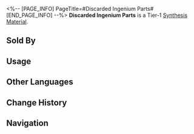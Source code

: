 <%-- [PAGE_INFO]
PageTitle=#Discarded Ingenium Parts#
[END_PAGE_INFO] --%>
{{Item Infobox
|id          = 180008
|image       = Item Discarded Ingenium Parts.png
|type        = Synthesis Material
|invCategory = Other Materials
|rarity      = 1
|effect      = Tier 1 Synthesis Material
|description = To a bystander, it's just trash. To a craftsman, it's leftover materials. To a recycler, it's credits. Only skilled artisans who truly understand the art of ingenia can see valuable treasures in what others deem wasteful.
|source1     = [[Assignment]] Rewards
|source2     = [[Oldies Depot]]
|source3     = [[Calyx (Golden)]]
}}
{{Description|''"It is said that in the Great Trial of the Furnace, to challenge Mr. Yingxing, they gave him a pile of defective products and waste. But after a day and night, he crafted a lifelike mechanical lion that moved as if it was alive."''}}
'''Discarded Ingenium Parts''' is a Tier-1 [[Synthesis Material]].

==Sold By==
{{Shop Availability}}

==Usage==
{{Craft Usage}}

==Other Languages==
{{Other Languages
|en   = Discarded Ingenium Parts
|zhs  = 废弃机巧零件
|zht  = 廢棄機巧零件
|ja   = 廃棄された機巧部品
|ko   = 폐기된 기교 부속품
|es   = Componentes mecánicos abandonados
|fr   = Pièces d'ingéniosité jetées
|ru   = Выброшенная запчасть изобретения
|th   = Discarded Ingenium Parts
|vi   = Linh Kiện Máy Móc Bỏ
|de   = Ausrangierte Ingeniumsteile
|id   = Discarded Ingenium Parts
|pt   = Partes de Engenho Descartadas
}}

==Change History==
{{Change History|2.0}}

==Navigation==
{{Synthesis Material Navbox}}
